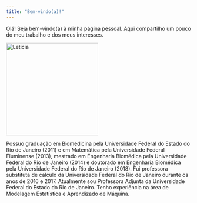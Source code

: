 ```yaml
---
title: "Bem-vindo(a)!"
---
```

<p>
Olá! Seja bem-vindo(a) à minha página pessoal. Aqui compartilho um pouco do meu trabalho e dos meus interesses.

<p><img src="Leticia.jpg" alt="Leticia" style="width:250px;height:250px;margin-right:15px;">

Possuo graduação em Biomedicina pela Universidade Federal do Estado do Rio de Janeiro (2011) e em Matemática pela Universidade Federal Fluminense (2013), mestrado em Engenharia Biomédica pela Universidade Federal do Rio de Janeiro (2014) e doutorado em Engenharia Biomédica pela Universidade Federal do Rio de Janeiro (2018). 
Fui professora substituta de cálculo da Universidade Federal do Rio de Janeiro durante os anos de 2016 e 2017. 
Atualmente sou Professora Adjunta da Universidade Federal do Estado do Rio de Janeiro. 
Tenho experiência na área de Modelagem Estatística e Aprendizado de Máquina.

<!-- ![](Leticia.jpg)  -->